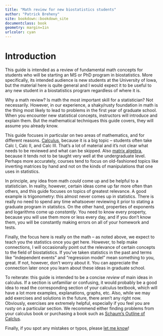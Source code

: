 ```yaml
---
title: "Math review for new biostatistics students"
author: "Patrick Breheny"
site: bookdown::bookdown_site
documentclass: book
geometry: margin=1in
urlcolor: cyan
---
```


# Introduction

This guide is intended as a review of fundamental math concepts for students who will be starting an MS or PhD program in biostatistics. More specifically, its intended audience is new students at the University of Iowa, but the material here is quite general and I would expect it to be useful to any new student in a biostatistics program regardless of where it is.

Why a math review? Is math the most important skill for a statistician? Not necessarily. However, in our experience, a shaky/rusty foundation in math is the thing most likely to lead to problems in the first year of graduate school. When you encounter new statistical concepts, instructors will introduce and explain them. But the mathematical techniques this guide covers, they will assume you already know.

This guide focuses in particular on two areas of mathematics, and for different reasons. [Calculus](calculus.html), because it is a big topic -- students often take Calc I, Calc II, and Calc III. That's a lot of material and it's not clear what needs to be reviewed and what can be skipped. Also [matrix algebra](matrix.html), because it tends not to be taught very well at the undergraduate level. Perhaps more accurately, courses tend to focus on old-fashioned topics like inverting matrices by hand and not on the kinds of manipulations that one uses in statistics.

In principle, any idea from math *could* come up and be helpful to a statistician. In reality, however, certain ideas come up far more often than others, and this guide focuses on topics of greatest relevance. A good example is trigonometry: this almost never comes up in statistics. There is really no need to spend any time whatsoever reviewing it prior to stating a graduate program in statistics. On the other hand, properties of exponents and logarithms come up *constantly*. You need to know every property, because you will use them more or less every day, and if you don't know them, you will be constantly making errors on all of your homework and tests.

Finally, the focus here is really on the math -- as noted above, we expect to teach you the statistics once you get here. However, to help make connections, I will occasionally point out the relevance of certain concepts to the field of biostatistics. If you've taken statistics in the past and terms like "independent events" and "regression model" mean something to you, great. If not, however, don't worry about it. You can appreciate the connection later once you learn about these ideas in graduate school.

To reiterate: this guide is intended to be a concise *review* of main ideas in calculus. If a section is unfamiliar or confusing, it would probably be a good idea to read the corresponding section of your calculus textbook, which will have a lot more examples, explanations, graphs, etc. Also, while we may add exercises and solutions in the future, there aren't any right now. Obviously, exercises are extremely helpful, especially if you feel you are rusty on a particular section. We recommend either finding problems from your calculus book or purchasing a book such as [Schaum's Outline of Calclus](https://www.amazon.com/dp/0071795537/ref=cm_sw_su_dp).

Finally, if you spot any mistakes or typos, please [let me know](https://github.com/IowaBiostat/math-review/issues)!
